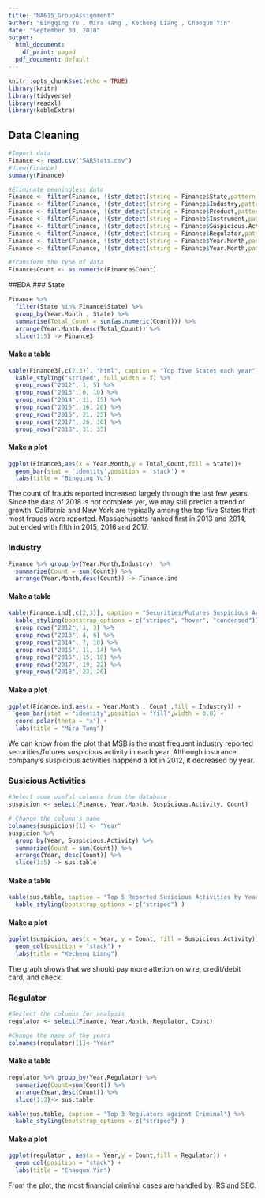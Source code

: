 ```yaml
---
title: "MA615_GroupAssignment"
author: "Bingqing Yu , Mira Tang , Kecheng Liang , Chaoqun Yin"
date: "September 30, 2018"
output:
  html_document:
    df_print: paged
  pdf_document: default
---
```


```r
knitr::opts_chunk$set(echo = TRUE)
library(knitr)
library(tidyverse)
library(readxl)
library(kableExtra)
```

## Data Cleaning
```r
#Import data
Finance <- read.csv("SARStats.csv")
#View(Finance)
summary(Finance)

#Eliminate meaningless data
Finance <- filter(Finance, !(str_detect(string = Finance$State,pattern = "\\[Total\\]")))
Finance <- filter(Finance, !(str_detect(string = Finance$Industry,pattern = "\\[Total\\]")))
Finance <- filter(Finance, !(str_detect(string = Finance$Product,pattern = "\\[Total\\]")))
Finance <- filter(Finance, !(str_detect(string = Finance$Instrument,pattern = "\\[Total\\]")))
Finance <- filter(Finance, !(str_detect(string = Finance$Suspicious.Activity,pattern = "\\[Total\\]")))
Finance <- filter(Finance, !(str_detect(string = Finance$Regulator,pattern = "\\[Total\\]")))
Finance <- filter(Finance, !(str_detect(string = Finance$Year.Month,pattern = "\\[Total\\]")))
Finance <- filter(Finance, !(str_detect(string = Finance$Year.Month,pattern = "\\[Not\\ Applicable\\]")))

#Transform the type of data
Finance$Count <- as.numeric(Finance$Count)

```

##EDA
### State
```r
Finance %>% 
  filter(State %in% Finance$State) %>% 
  group_by(Year.Month , State) %>% 
  summarise(Total_Count = sum(as.numeric(Count))) %>% 
  arrange(Year.Month,desc(Total_Count)) %>% 
  slice(1:5) -> Finance3
```

#### Make a table
```r
kable(Finance3[,c(2,3)], "html", caption = "Top five States each year") %>%
  kable_styling("striped", full_width = T) %>%
  group_rows("2012", 1, 5) %>%
  group_rows("2013", 6, 10) %>% 
  group_rows("2014", 11, 15) %>%
  group_rows("2015", 16, 20) %>%
  group_rows("2016", 21, 25) %>%
  group_rows("2017", 26, 30) %>%
  group_rows("2018", 31, 35)
```

#### Make a plot
```r
ggplot(Finance3,aes(x = Year.Month,y = Total_Count,fill = State))+
  geom_bar(stat = 'identity',position = 'stack') +
  labs(title = "Bingqing Yu")
```

The count of frauds reported increased largely through the last few years. Since the data of 2018 is not complete yet, we may still predict a trend of growth. California and New York are typically among the top five States that most frauds were reported. Massachusetts ranked first in 2013 and 2014, but ended with fifth in 2015, 2016 and 2017.

### Industry
```r
Finance %>% group_by(Year.Month,Industry)  %>%  
  summarize(Count = sum(Count)) %>%
  arrange(Year.Month,desc(Count)) -> Finance.ind
```

#### Make a table
```r
kable(Finance.ind[,c(2,3)], caption = "Securities/Futures Suspicious Activity Reports by Industry" , "html" ) %>%
  kable_styling(bootstrap_options = c("striped", "hover", "condensed")) %>%
  group_rows("2012", 1, 3) %>%
  group_rows("2013", 4, 6) %>%
  group_rows("2014", 7, 10) %>%
  group_rows("2015", 11, 14) %>%
  group_rows("2016", 15, 18) %>%
  group_rows("2017", 19, 22) %>%
  group_rows("2018", 23, 26)
```

#### Make a plot
```r
ggplot(Finance.ind,aes(x = Year.Month , Count ,fill = Industry)) +
  geom_bar(stat = "identity",position = "fill",width = 0.8) +
  coord_polar(theta = "x") +
  labs(title = "Mira Tang")
```

We can know from the plot that MSB is the most frequent industry reported securities/futures suspicious activity in each year. Although insurance company's suspicious activities happend a lot in 2012, it decreased by year.

### Susicious Activities
```r
#Select some useful columns from the database
suspicion <- select(Finance, Year.Month, Suspicious.Activity, Count)

# Change the column's name
colnames(suspicion)[1] <- "Year"
suspicion %>%
  group_by(Year, Suspicious.Activity) %>%
  summarize(Count = sum(Count)) %>%
  arrange(Year, desc(Count)) %>%
  slice(1:5) -> sus.table
```

#### Make a table
```r
kable(sus.table, caption = "Top 5 Reported Susicious Activities by Years") %>%
  kable_styling(bootstrap_options = c("striped") )
```

#### Make a plot
```r
ggplot(suspicion, aes(x = Year, y = Count, fill = Suspicious.Activity)) +
  geom_col(position = "stack") +
  labs(title = "Kecheng Liang")
```

The graph shows that we should pay more attetion on wire, credit/debit card, and check.

### Regulator
```r
#Seclect the columns for analysis
regulator <- select(Finance, Year.Month, Regulator, Count)

#Change the name of the years
colnames(regulator)[1]<-"Year"
```

#### Make a table
```r
regulator %>% group_by(Year,Regulator) %>% 
  summarize(Count=sum(Count)) %>% 
  arrange(Year,desc(Count)) %>%
  slice(1:3)-> sus.table

kable(sus.table, caption = "Top 3 Regulators against Criminal") %>%
  kable_styling(bootstrap_options = c("striped") )
```

#### Make a plot
```r
ggplot(regulator , aes(x = Year,y = Count,fill = Regulator)) + 
  geom_col(position = "stack") + 
  labs(title = "Chaoqun Yin")
```

From the plot, the most financial criminal cases are handled by IRS and SEC.